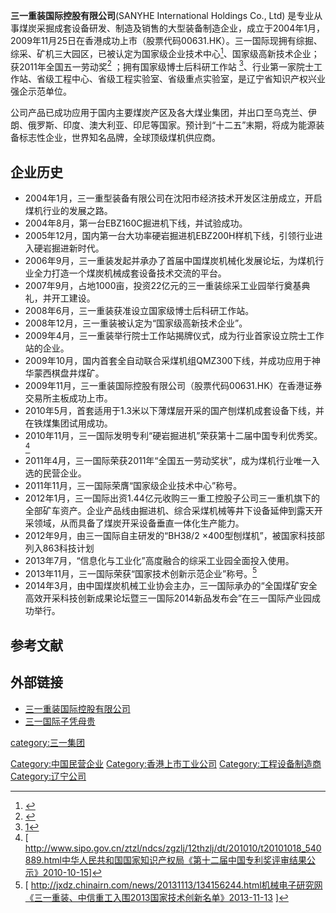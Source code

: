{{multiple issues|
{{advert|time=2014-07-14T08:26:41+00:00}}
{{inappropriate tone|time=2014-07-14T08:26:41+00:00}}
{{newsrelease|time=2014-07-14T08:26:41+00:00}}
}}
{{Infobox Company
|company_name = 三一重装国际控股有限公公司
|company_type = [[上市公司|上市公司]]
|company_slogan = 品质改变世界
|market_information = {{Sehk|00631}}
|foundation = 2004年1月
|location = {{CHN}}辽宁省沈阳市铁西开发区
|zip_code = 110027
|telephone_no = (+86)24-31808888
|chairman = 吴立昆
|num_employees  = 
|industry = [[煤炭行业|煤炭行业]]
|products = 掘进机、综采成套设备、刨煤机、乳化液保障系统<br>矿用车辆、天然气装备
|revenue          = {{increase}} [[人民币|RMB￥]]32.25亿元（2013年）
|net_income = {{profit}} [[人民币|RMB￥]]3.58亿元（2013年）<ref>{{Cite web |url=http://down.sanygroup.com/files/20140328130933252.pdf |title=三一国际2013年度报告 |accessdate=2014-07-23 |archive-date=2014-07-14 |archive-url=https://web.archive.org/web/20140714201351/http://down.sanygroup.com/files/20140328130933252.pdf |dead-url=no }}</ref>
|homepage = [https://web.archive.org/web/20120404125547/http://www.sanyhe.com.cn/ https://web.archive.org/web/20120404125547/http://www.sanyhe.com.cn/]
}}

'''三一重装国际控股有限公司'''(SANYHE International Holdings Co., Ltd) 是专业从事煤炭采掘成套设备研发、制造及销售的大型装备制造企业，成立于2004年1月，2009年11月25日在香港成功上市（股票代码00631.HK）。三一国际现拥有综掘、综采、矿机三大园区，已被认定为国家级企业技术中心<ref>{{Cite web |url=http://www.6300.net/info/detail_49249.html |title=中国工程机械信息网《三一重装荣获“国家级企业技术中心”创新机制受国家肯定》2011/12/07 |accessdate=2014-07-30 |archive-date=2014-07-24 |archive-url=https://web.archive.org/web/20140724222938/http://www.6300.net/info/detail_49249.html |dead-url=no }}</ref>、国家级高新技术企业；获2011年全国五一劳动奖<ref>{{Cite web |url=http://acftu.people.com.cn/GB/67583/14536337.html |title=中国工会新闻《2011年全国五一劳动奖状、全国五一劳动奖章和全国工人先锋号名单》2011/05/03 |accessdate=2014-07-30 |archive-date=2014-07-27 |archive-url=https://web.archive.org/web/20140727040051/http://acftu.people.com.cn/GB/67583/14536337.html |dead-url=no }}</ref> ；拥有国家级博士后科研工作站 <ref>[http://www.cnki.com.cn/Article/CJFDTotal-MKJX200811051.htm知网空间《三一重装获批建立国家级博士后工作站》2008/06/19]</ref>、行业第一家院士工作站、省级工程中心、省级工程实验室、省级重点实验室，是辽宁省知识产权兴业强企示范单位。

公司产品已成功应用于国内主要煤炭产区及各大煤业集团，并出口至乌克兰、伊朗、俄罗斯、印度、澳大利亚、印尼等国家。预计到“十二五”末期，将成为能源装备标志性企业，世界知名品牌，全球顶级煤机供应商。

==企业历史==
*2004年1月，三一重型装备有限公司在沈阳市经济技术开发区注册成立，开启煤机行业的发展之路。
*2004年8月，第一台EBZ160C掘进机下线，并试验成功。
*2005年12月，国内第一台大功率硬岩掘进机EBZ200H样机下线，引领行业进入硬岩掘进新时代。
*2006年9月，三一重装发起并承办了首届中国煤炭机械化发展论坛，为煤机行业全力打造一个煤炭机械成套设备技术交流的平台。
*2007年9月，占地1000亩，投资22亿元的三一重装综采工业园举行奠基典礼，并开工建设。
*2008年6月，三一重装获准设立国家级博士后科研工作站。
*2008年12月，三一重装被认定为“国家级高新技术企业”。
*2009年4月，三一重装举行院士工作站揭牌仪式，成为行业首家设立院士工作站的企业。
*2009年10月，国内首套全自动联合采煤机组QMZ300下线，并成功应用于神华蒙西棋盘井煤矿。
*2009年11月，三一重装国际控股有限公司（股票代码00631.HK）在香港证券交易所主板成功上市。
*2010年5月，首套适用于1.3米以下薄煤层开采的国产刨煤机成套设备下线，并在铁煤集团试用成功。
*2010年11月，三一国际发明专利“硬岩掘进机”荣获第十二届中国专利优秀奖。<ref>[ http://www.sipo.gov.cn/ztzl/ndcs/zgzlj/12thzlj/dt/201010/t20101018_540889.html中华人民共和国国家知识产权局《第十二届中国专利奖评审结果公示》2010-10-15{{dead link|date=2017年11月 |bot=InternetArchiveBot |fix-attempted=yes }}]</ref>
*2011年4月，三一国际荣获2011年“全国五一劳动奖状”，成为煤机行业唯一入选的民营企业。
*2011年11月，三一国际荣膺“国家级企业技术中心”称号。
*2012年1月，三一国际出资1.44亿元收购三一重工控股子公司三一重机旗下的全部矿车资产。企业产品线由掘进机、综合采煤机械等井下设备延伸到露天开采领域，从而具备了煤炭开采设备垂直一体化生产能力。
*2012年9月，由三一国际自主研发的“BH38/2 ×400型刨煤机”，被国家科技部列入863科技计划
*2013年7月，“信息化与工业化”高度融合的综采工业园全面投入使用。
*2013年11月，三一国际荣获“国家技术创新示范企业”称号。<ref>[ http://jxdz.chinairn.com/news/20131113/134156244.html机械电子研究网《三一重装、中信重工入围2013国家技术创新名单》2013-11-13 {{Wayback|url=http://jxdz.chinairn.com/news/20131113/134156244.html%E6%9C%BA%E6%A2%B0%E7%94%B5%E5%AD%90%E7%A0%94%E7%A9%B6%E7%BD%91 |date=20160304080659 }}]</ref>
*2014年3月，由中国煤炭机械工业协会主办，三一国际承办的“全国煤矿安全高效开采科技创新成果论坛暨三一国际2014新品发布会”在三一国际产业园成功举行。

==参考文献==
{{reflist}}

== 外部链接 ==
*[http://www.sanyhe.com/company/zz/zh-tw/ 三一重装国际控股有限公司]{{Wayback|url=http://www.sanyhe.com/company/zz/zh-tw/ |date=20110320183147 }}
*[http://www.mpfinance.com/htm/finance/20110912/Columnist/ed6_ed6a1.htm 三一国际子凭母贵]{{Wayback|url=http://www.mpfinance.com/htm/finance/20110912/Columnist/ed6_ed6a1.htm |date=20111227203438 }}
[[Category:中国民营企业|Category:中国民营企业]]
[[Category:香港上市工业公司|Category:香港上市工业公司]]
[[Category:工程设备制造商|Category:工程设备制造商]]
[[Category:辽宁公司|Category:辽宁公司]]
[[category:三一集团|category:三一集团]]
